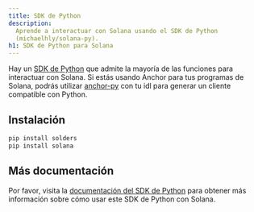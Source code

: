 ```yaml
---
title: SDK de Python
description:
  Aprende a interactuar con Solana usando el SDK de Python
  (michaelhly/solana-py).
h1: SDK de Python para Solana
---
```


Hay un [SDK de Python](https://github.com/michaelhly/solana-py) que admite la
mayoría de las funciones para interactuar con Solana. Si estás usando Anchor
para tus programas de Solana, podrás utilizar
[anchor-py](https://github.com/kevinheavey/anchorpy) con tu idl para generar un
cliente compatible con Python.

## Instalación

```bash title="Terminal"
pip install solders
pip install solana
```

## Más documentación

Por favor, visita la
[documentación del SDK de Python](https://github.com/michaelhly/solana-py?tab=readme-ov-file#general-usage)
para obtener más información sobre cómo usar este SDK de Python con Solana.
